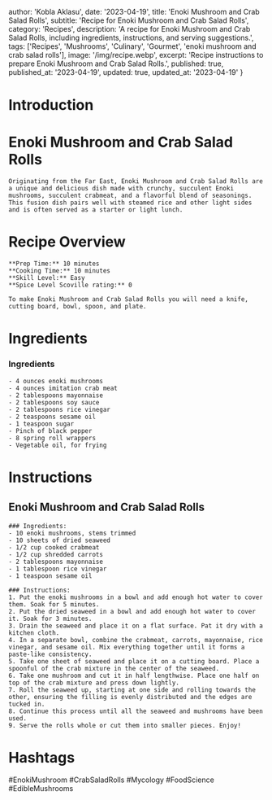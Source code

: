 
  author: 'Kobla Aklasu',
  date: '2023-04-19',
  title: 'Enoki Mushroom and Crab Salad Rolls',
  subtitle: 'Recipe for Enoki Mushroom and Crab Salad Rolls',
  category: 'Recipes',
  description: 'A recipe for Enoki Mushroom and Crab Salad Rolls, including ingredients, instructions, and serving suggestions.',
  tags: ['Recipes', 'Mushrooms', 'Culinary', 'Gourmet', 'enoki mushroom and crab salad rolls'],
  image: '/img/recipe.webp',
  excerpt: 'Recipe instructions to prepare Enoki Mushroom and Crab Salad Rolls.',
  published: true,
  published_at: '2023-04-19',
  updated: true,
  updated_at: '2023-04-19'
}


  # Introduction

# Enoki Mushroom and Crab Salad Rolls
    
    Originating from the Far East, Enoki Mushroom and Crab Salad Rolls are a unique and delicious dish made with crunchy, succulent Enoki mushrooms, succulent crabmeat, and a flavorful blend of seasonings. This fusion dish pairs well with steamed rice and other light sides and is often served as a starter or light lunch.

# Recipe Overview

    **Prep Time:** 10 minutes 
    **Cooking Time:** 10 minutes
    **Skill Level:** Easy
    **Spice Level Scoville rating:** 0
    
    To make Enoki Mushroom and Crab Salad Rolls you will need a knife, cutting board, bowl, spoon, and plate.

# Ingredients

### Ingredients
    - 4 ounces enoki mushrooms
    - 4 ounces imitation crab meat
    - 2 tablespoons mayonnaise
    - 2 tablespoons soy sauce
    - 2 tablespoons rice vinegar
    - 2 teaspoons sesame oil
    - 1 teaspoon sugar
    - Pinch of black pepper
    - 8 spring roll wrappers
    - Vegetable oil, for frying

# Instructions

## Enoki Mushroom and Crab Salad Rolls
    
    ### Ingredients:
    - 10 enoki mushrooms, stems trimmed
    - 10 sheets of dried seaweed
    - 1/2 cup cooked crabmeat
    - 1/2 cup shredded carrots
    - 2 tablespoons mayonnaise
    - 1 tablespoon rice vinegar
    - 1 teaspoon sesame oil
    
    ### Instructions:
    1. Put the enoki mushrooms in a bowl and add enough hot water to cover them. Soak for 5 minutes.
    2. Put the dried seaweed in a bowl and add enough hot water to cover it. Soak for 3 minutes.
    3. Drain the seaweed and place it on a flat surface. Pat it dry with a kitchen cloth.
    4. In a separate bowl, combine the crabmeat, carrots, mayonnaise, rice vinegar, and sesame oil. Mix everything together until it forms a paste-like consistency.
    5. Take one sheet of seaweed and place it on a cutting board. Place a spoonful of the crab mixture in the center of the seaweed.
    6. Take one mushroom and cut it in half lengthwise. Place one half on top of the crab mixture and press down lightly.
    7. Roll the seaweed up, starting at one side and rolling towards the other, ensuring the filling is evenly distributed and the edges are tucked in.
    8. Continue this process until all the seaweed and mushrooms have been used.
    9. Serve the rolls whole or cut them into smaller pieces. Enjoy!

# Hashtags

#EnokiMushroom #CrabSaladRolls #Mycology #FoodScience #EdibleMushrooms



